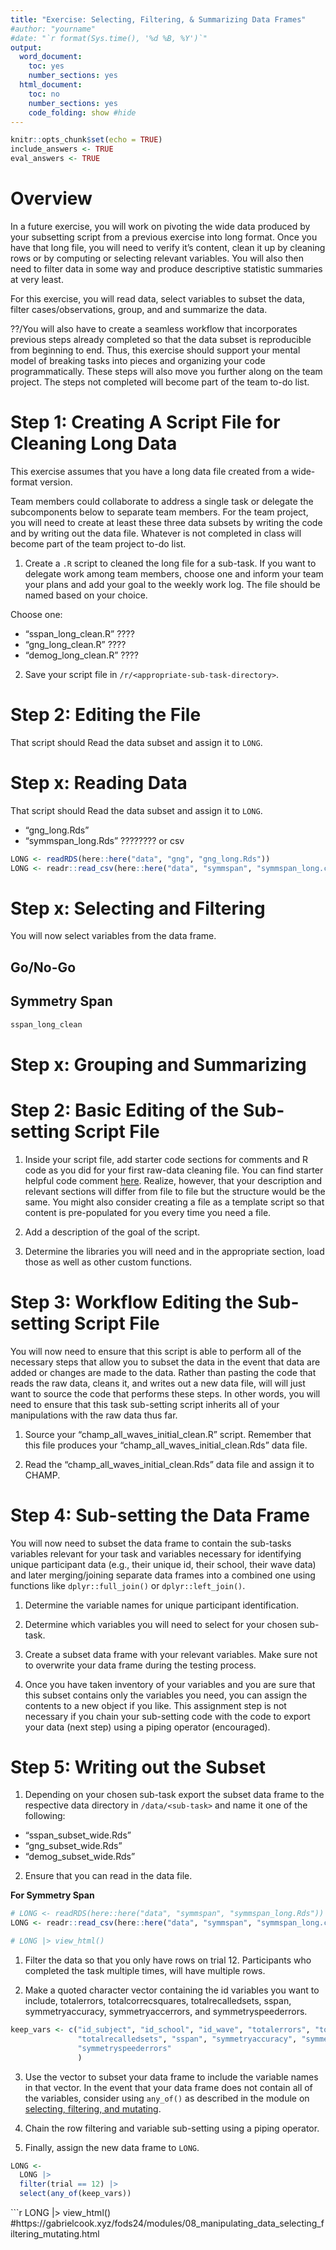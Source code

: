 ```yaml
---
title: "Exercise: Selecting, Filtering, & Summarizing Data Frames"
#author: "yourname"
#date: "`r format(Sys.time(), '%d %B, %Y')`"
output:
  word_document:
    toc: yes
    number_sections: yes
  html_document:
    toc: no
    number_sections: yes
    code_folding: show #hide
---
```



```r
knitr::opts_chunk$set(echo = TRUE)
include_answers <- TRUE
eval_answers <- TRUE
```

# **Overview**

In a future exercise, you will work on pivoting the wide data produced by your subsetting script from a previous exercise into long format. Once you have that long file, you will need to verify it's content, clean it up by cleaning rows or by computing or selecting relevant variables. You will also then need to filter data in some way and produce descriptive statistic summaries at very least. 

For this exercise, you will read data, select variables to subset the data, filter cases/observations, group, and and summarize the data. 

??/You will also have to create a seamless workflow that incorporates previous steps already completed so that the data subset is reproducible from beginning to end. Thus, this exercise should support your mental model of breaking tasks into pieces and organizing your code programmatically. These steps will also move you further along on the team project. The steps not completed will become part of the team to-do list.   


# **Step 1: Creating A Script File for Cleaning Long Data**

This exercise assumes that you have a long data file created from a wide-format version.

Team members could collaborate to address a single task or delegate the subcomponents below to separate team members. For the team project, you will need to create at least these three data subsets by writing the code and by writing out the data file. Whatever is not completed in class will become part of the team project to-do list.

1. Create a `.R` script to cleaned the long file for a sub-task. If you want to delegate work among team members, choose one and inform your team your plans and add your goal to the weekly work log. The file should be named based on your choice.

Choose one:

- "sspan_long_clean.R"  ????
- "gng_long_clean.R"   ????
- "demog_long_clean.R"  ????

2. Save your script file in `/r/<appropriate-sub-task-directory>`. 



# **Step 2: Editing the File**

That script should Read the data subset and assign it to `LONG`.

# **Step x: Reading Data**

That script should Read the data subset and assign it to `LONG`.

- "gng_long.Rds"
- "symmspan_long.Rds" ???????? or csv

```r

LONG <- readRDS(here::here("data", "gng", "gng_long.Rds"))
LONG <- readr::read_csv(here::here("data", "symmspan", "symmspan_long.csv"))


```

# **Step x: Selecting and Filtering**

You will now select variables from the data frame.

## **Go/No-Go**



## **Symmetry Span**

```r

sspan_long_clean

```



# **Step x: Grouping and Summarizing**



# **Step 2: Basic Editing of the Sub-setting Script File**

1. Inside your script file, add starter code sections for comments and R code as you did for your first raw-data cleaning file. You can find starter helpful code comment [here](https://raw.githubusercontent.com/slicesofdata/fods24/main/r/script_template_block.txt). Realize, however, that your description and relevant sections will differ from file to file but the structure would be the same. You might also consider creating a file as a template script so that content is pre-populated for you every time you need a file.

2. Add a description of the goal of the script. 

3. Determine the libraries you will need and in the appropriate section, load those as well as other custom functions. 


# **Step 3: Workflow Editing the Sub-setting Script File**

You will now need to ensure that this script is able to perform all of the necessary steps that allow you to subset the data in the event that data are added or changes are made to the data. Rather than pasting the code that reads the raw data, cleans it, and writes out a new data file, will will just want to source the code that performs these steps. In other words, you will need to ensure that this task sub-setting script inherits all of your manipulations with the raw data thus far. 

1. Source your "champ_all_waves_initial_clean.R" script. Remember that this file produces your "champ_all_waves_initial_clean.Rds" data file. 

2. Read the "champ_all_waves_initial_clean.Rds" data file and assign it to CHAMP. 


# **Step 4: Sub-setting the Data Frame**

You will now need to subset the data frame to contain the sub-tasks variables relevant for your task and variables necessary for identifying unique participant data (e.g., their unique id, their school, their wave data) and later merging/joining separate data frames into a combined one using functions like `dplyr::full_join()` or `dplyr::left_join()`. 

1. Determine the variable names for unique participant identification.

2. Determine which variables you will need to select for your chosen sub-task.

3. Create a subset data frame with your relevant variables. Make sure not to overwrite your data frame during the testing process.

3. Once you have taken inventory of your variables and you are sure that this subset contains only the variables you need, you can assign the contents to a new object if you like. This assignment step is not necessary if you chain your sub-setting code with the code to export your data (next step) using a piping operator (encouraged).


# **Step 5: Writing out the Subset**

1. Depending on your chosen sub-task export the subset data frame to the respective data directory in `/data/<sub-task>` and name it one of the following: 

- "sspan_subset_wide.Rds"
- "gng_subset_wide.Rds"
- "demog_subset_wide.Rds"

2. Ensure that you can read in the data file.





**For Symmetry Span**


```r
# LONG <- readRDS(here::here("data", "symmspan", "symmspan_long.Rds"))
LONG <- readr::read_csv(here::here("data", "symmspan", "symmspan_long.csv"))

# LONG |> view_html()
```

1. Filter the data so that you only have rows on trial 12. Participants who completed the task multiple times, will have multiple rows.

2. Make a quoted character vector containing the id variables you want to include, totalerrors, totalcorrecsquares, totalrecalledsets, sspan, symmetryaccuracy, symmetryaccerrors, and symmetryspeederrors. 

```r
keep_vars <- c("id_subject", "id_school", "id_wave", "totalerrors", "totalcorrecsquares", 
               "totalrecalledsets", "sspan", "symmetryaccuracy", "symmetryaccerrors", 
               "symmetryspeederrors"
               )
```

3. Use the vector to subset your data frame to include the variable names in that vector. In the event that your data frame does not contain all of the variables, consider using `any_of()` as described in the module on [selecting, filtering, and  mutating](`r get_url_for_module(file_name = "manipulating_data_selecting_filtering_mutating")`).

3. Chain the row filtering and variable sub-setting using a piping operator.

4. Finally, assign the new data frame to `LONG`.

```r
LONG <-
  LONG |> 
  filter(trial == 12) |>
  select(any_of(keep_vars))
```


```r
LONG |>
  view_html()
#https://gabrielcook.xyz/fods24/modules/08_manipulating_data_selecting_filtering_mutating.html




